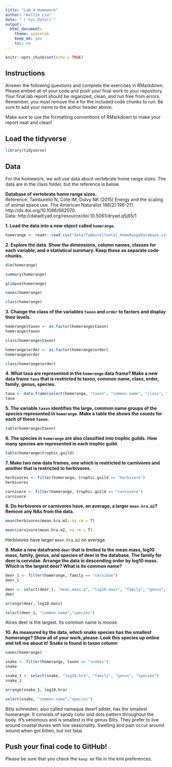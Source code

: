 ```yaml
---
title: "Lab 4 Homework"
author: "Kellie Liu"
date: "`r Sys.Date()`"
output:
  html_document:
    theme: spacelab
    keep_md: yes
    toc: no
---
```


```r
knitr::opts_chunk$set(echo = TRUE)
```

## Instructions
Answer the following questions and complete the exercises in RMarkdown. Please embed all of your code and push your final work to your repository. Your final lab report should be organized, clean, and run free from errors. Remember, you must remove the `#` for the included code chunks to run. Be sure to add your name to the author header above.  

Make sure to use the formatting conventions of RMarkdown to make your report neat and clean!  

## Load the tidyverse
```r
library(tidyverse)
```

## Data
For the homework, we will use data about vertebrate home range sizes. The data are in the class folder, but the reference is below.  

**Database of vertebrate home range sizes.**  
Reference: Tamburello N, Cote IM, Dulvy NK (2015) Energy and the scaling of animal space use. The American Naturalist 186(2):196-211. http://dx.doi.org/10.1086/682070.  
Data: http://datadryad.org/resource/doi:10.5061/dryad.q5j65/1  

**1. Load the data into a new object called `homerange`.**

```r
homerange <- readr::read_csv("data/Tamburelloetal_HomeRangeDatabase.csv")
```

**2. Explore the data. Show the dimensions, column names, classes for each variable, and a statistical summary. Keep these as separate code chunks.**  
```r
dim(homerange)
```
```r
summary(homerange)
```
```r
glimpse(homerange)
```
```r
names(homerange)
```
```r
class(homerange)
```

**3. Change the class of the variables `taxon` and `order` to factors and display their levels.**  
```r
homerange$taxon <- as.factor(homerange$taxon)
homerange$taxon
```
```r
class(homerange$taxon)
```

```r
homerange$order <- as.factor(homerange$order)
homerange$order
```
```r
class(homerange$order)
```

**4. What taxa are represented in the `homerange` data frame? Make a new data frame `taxa` that is restricted to taxon, common name, class, order, family, genus, species.**  
```r
taxa <- data.frame(select(homerange, "taxon", "common.name", "class", "order", "family", "genus", "species"))
taxa
```

**5. The variable `taxon` identifies the large, common name groups of the species represented in `homerange`. Make a table the shows the counts for each of these `taxon`.**  
```r
table(homerange$taxon)
```


**6. The species in `homerange` are also classified into trophic guilds. How many species are represented in each trophic guild.**  
```r
table(homerange$trophic.guild)
```

**7. Make two new data frames, one which is restricted to carnivores and another that is restricted to herbivores.**  
```r
herbivores <- filter(homerange, trophic.guild == "herbivore")
herbivores
```
```r
carnivore <- filter(homerange, trophic.guild == "carnivore")
carnivore
```

**8. Do herbivores or carnivores have, on average, a larger `mean.hra.m2`? Remove any NAs from the data.**  
```r
mean(herbivores$mean.hra.m2, na.rm = T)
```
```r
mean(carnivore$mean.hra.m2, na.rm = T)
```
Herbivores have larger `mean.hra.m2` on average.

**9. Make a new dataframe `deer` that is limited to the mean mass, log10 mass, family, genus, and species of deer in the database. The family for deer is cervidae. Arrange the data in descending order by log10 mass. Which is the largest deer? What is its common name?**  
```r
deer_1 <- filter(homerange, family == "cervidae")
deer_1
```
```r
deer <- select(deer_1, "mean.mass.g", "log10.mass", "family", "genus", "species")
deer
```
```r
arrange(deer, log10.mass)
```
```r
select(deer_1, "common.name","species")
```
Alces deer is the largest. Its common name is moose.

**10. As measured by the data, which snake species has the smallest homerange? Show all of your work, please. Look this species up online and tell me about it!** **Snake is found in taxon column**    
```r
names(homerange)
```
```r
snake <- filter(homerange, taxon == "snakes")
snake
```
```r
snake_1 <- select(snake, "log10.hra", "family", "genus", "species")
snake_1
```
```r
arrange(snake_1, log10.hra)
```
```r
select(snake, "common.name","species")
```

Bitis schneideri, also called namaqua dwarf adder, has the smallest homerange. It consists of sandy color and dots pattern throughout the body. It's venomous and is smallest in the genus Bitis. They prefer to live around coastal dunes with low seasonality. Swelling and pain occur around wound when got bitten, but not fatal.

## Push your final code to GitHub!
Please be sure that you check the `keep md` file in the knit preferences.   
